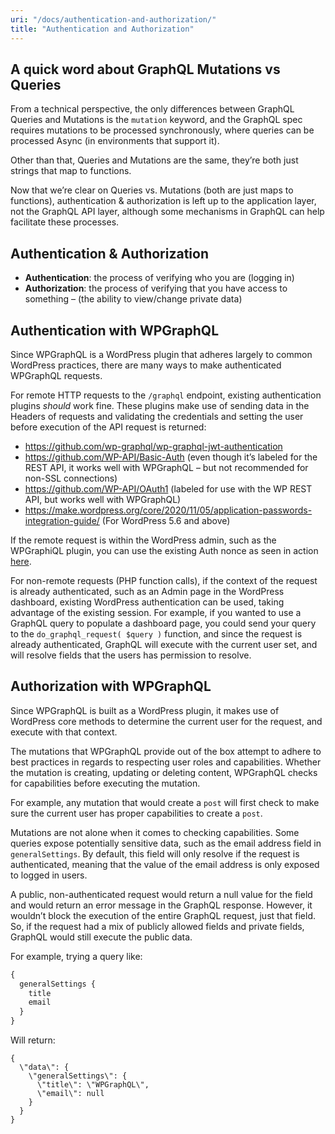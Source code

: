 ```yaml
---
uri: "/docs/authentication-and-authorization/"
title: "Authentication and Authorization"
---
```


## A quick word about GraphQL Mutations vs Queries

From a technical perspective, the only differences between GraphQL Queries and Mutations is the `mutation` keyword, and the GraphQL spec requires mutations to be processed synchronously, where queries can be processed Async (in environments that support it).

Other than that, Queries and Mutations are the same, they’re both just strings that map to functions.

Now that we’re clear on Queries vs. Mutations (both are just maps to functions), authentication & authorization is left up to the application layer, not the GraphQL API layer, although some mechanisms in GraphQL can help facilitate these processes.

## Authentication & Authorization

- **Authentication**: the process of verifying who you are (logging in)
- **Authorization**: the process of verifying that you have access to something – (the ability to view/change private data)

## Authentication with WPGraphQL

Since WPGraphQL is a WordPress plugin that adheres largely to common WordPress practices, there are many ways to make authenticated WPGraphQL requests.

For remote HTTP requests to the `/graphql` endpoint, existing authentication plugins *should* work fine. These plugins make use of sending data in the Headers of requests and validating the credentials and setting the user before execution of the API request is returned:

- https://github.com/wp-graphql/wp-graphql-jwt-authentication
- https://github.com/WP-API/Basic-Auth (even though it’s labeled for the REST API, it works well with WPGraphQL – but not recommended for non-SSL connections)
- https://github.com/WP-API/OAuth1 (labeled for use with the WP REST API, but works well with WPGraphQL)
- https://make.wordpress.org/core/2020/11/05/application-passwords-integration-guide/ (For WordPress 5.6 and above)

If the remote request is within the WordPress admin, such as the WPGraphiQL plugin, you can use the existing Auth nonce as seen in action [here](https://github.com/wp-graphql/wp-graphiql/blob/master/packages/graphiql-auth-switch).

For non-remote requests (PHP function calls), if the context of the request is already authenticated, such as an Admin page in the WordPress dashboard, existing WordPress authentication can be used, taking advantage of the existing session. For example, if you wanted to use a GraphQL query to populate a dashboard page, you could send your query to the `do_graphql_request( $query )` function, and since the request is already authenticated, GraphQL will execute with the current user set, and will resolve fields that the users has permission to resolve.

## Authorization with WPGraphQL

Since WPGraphQL is built as a WordPress plugin, it makes use of WordPress core methods to determine the current user for the request, and execute with that context.

The mutations that WPGraphQL provide out of the box attempt to adhere to best practices in regards to respecting user roles and capabilities. Whether the mutation is creating, updating or deleting content, WPGraphQL checks for capabilities before executing the mutation.

For example, any mutation that would create a `post` will first check to make sure the current user has proper capabilities to create a `post`.

Mutations are not alone when it comes to checking capabilities. Some queries expose potentially sensitive data, such as the email address field in `generalSettings`. By default, this field will only resolve if the request is authenticated, meaning that the value of the email address is only exposed to logged in users.

A public, non-authenticated request would return a null value for the field and would return an error message in the GraphQL response. However, it wouldn’t block the execution of the entire GraphQL request, just that field. So, if the request had a mix of publicly allowed fields and private fields, GraphQL would still execute the public data. 

For example, trying a query like:

```graphql
{
  generalSettings {
    title
    email
  }
}
```

Will return:

```diff-js graphql
{
  \"data\": {
    \"generalSettings\": {
      \"title\": \"WPGraphQL\",
      \"email\": null
    }
  }
}
```
